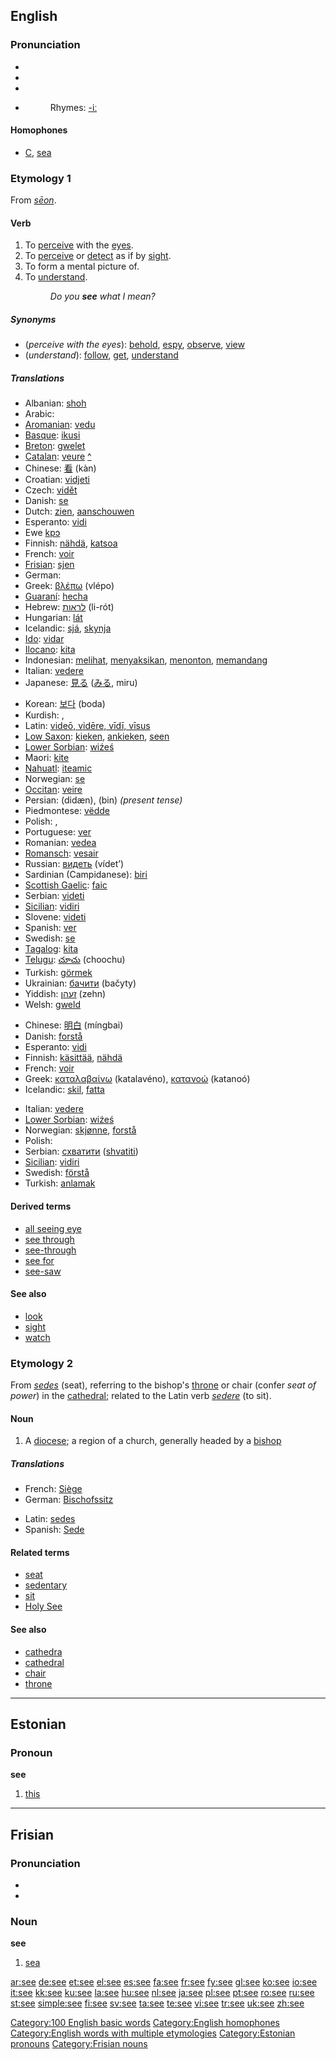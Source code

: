 {{see|See|se|Se|sé}}
{{wikipedia}}
==English==

{{rank|two|us|before|91|see|over|know|much}}

===Pronunciation===
*{{AHD|sē}}
*{{IPA|/siː/}}
*{{SAMPA|/si:/}}
*{{audio|en-us-see.ogg|Audio (US)}}
*:Rhymes: [[Rhymes:English:-iː|-iː]]

====Homophones====
*[[C]], [[sea]]

===Etymology 1===
From {{OE.}} ''[[seon|sēon]]''.

====Verb====
{{en-verb|sees|seeing|saw|seen}}

# To [[perceive]] with the [[eye]]s.
# To [[perceive]] or [[detect]] as if by [[sight]].
# To form a mental picture of.
# To [[understand]].
#: ''Do you '''see''' what I mean?''

=====Synonyms=====
*(''perceive with the eyes''): [[behold]], [[espy]], [[observe]], [[view]]
*(''understand''): [[follow]], [[get]], [[understand]]

=====Translations=====
{{trans-top|perceive with the eyes}}
*Albanian: [[shoh]]
*Arabic: {{ARchar|[[رآى]]}} {{IPAchar|(ra’ā)}}
*[[Aromanian]]: [[vedu]]
*[[Basque]]: [[ikusi]]
*[[Breton]]: [[gwelet]]
*[[Catalan]]: [[veure]] [[:ca:veure|^]]
*Chinese: [[看]] (kàn)
*Croatian: [[vidjeti]]
*Czech: [[vidět]]
*Danish: [[se]]
*Dutch: [[zien]], [[aanschouwen]]
*Esperanto: [[vidi]]
*Ewe [[kpɔ]]
*Finnish: [[nähdä]], [[katsoa]]
*French: [[voir]]
*[[Frisian]]: [[sjen]]
*German: {{t+|de|sehen}}
*Greek: [[βλέπω]] (vlépo)
*[[Guaraní]]: [[hecha]]
*Hebrew: [[לראות]] (li-rót)
*Hungarian: [[lát]]
*Icelandic: [[sjá]], [[skynja]]
*[[Ido]]: [[vidar]]
*[[Ilocano]]: [[kita]]
*Indonesian: [[lihat|melihat]], [[saksi|menyaksikan]], [[tonton|menonton]], [[pandang|memandang]]
*Italian: [[vedere]]
*Japanese: [[見る]] ([[みる]], miru)
{{trans-mid}}
*Korean: [[보다]] (boda)
*Kurdish: {{t|ku|دیتن|sc=KUchar|tr=}}, {{t|ku|سه‌یر کردن|sc=KUchar|tr=}}
*Latin: [[videre|videō, vidēre, vīdī, vīsus]]
*[[Low Saxon]]: [[kieken]], [[ankieken]], [[seen]]
*[[Lower Sorbian]]: [[wiźeś]]
*Maori: [[kite#Maori|kite]]
*[[Nahuatl]]: [[iteamic]]
*Norwegian: [[se#Norwegian|se]]
*[[Occitan]]: [[veire]]
*Persian: {{FAchar|[[دیدن|دیدَن]]}} (didæn), {{FAchar|[[بین]]}} (bin) ''(present tense)''
*Piedmontese: [[vëdde]]
*Polish: {{t|pl|widzieć}}, {{t|pl|dostrzegać}}
*Portuguese: [[ver#Portuguese|ver]]
*Romanian: [[vedea]]
*[[Romansch]]: [[vesair]]
*Russian: [[видеть]] (vídet’)
*Sardinian (Campidanese): [[biri]]
*[[Scottish Gaelic]]: [[faic]]
*Serbian: [[videti]]
*[[Sicilian]]: [[vidiri]]
*Slovene: [[videti]]
*Spanish: [[ver#Spanish|ver]]
*Swedish: [[se#Swedish|se]]
*[[Tagalog]]: [[kita]]
*[[Telugu]]: [[చూచు]] (choochu)
*Turkish: [[görmek]]
*Ukrainian: [[бачити]] (bačyty)
*Yiddish: [[זעהן]] (zehn)
*Welsh: [[gweld]]
{{trans-bottom}}

{{trans-top|understand}}
*Chinese: [[明白]] (míngbai)
*Danish: [[forstå]]
*Esperanto: [[vidi]]
*Finnish: [[käsittää]], [[nähdä]]
*French: [[voir]]
*Greek: [[καταλαβαίνω]] (katalavéno), [[κατανοώ]] (katanoó)
*Icelandic: [[skil]], [[fatta]]
{{trans-mid}}
*Italian: [[vedere]]
*[[Lower Sorbian]]: [[wiźeś]]
*Norwegian: [[skjønne]], [[forstå]]
*Polish: {{t|pl|widzieć}}
*Serbian: [[схватити]] ([[shvatiti]])
*[[Sicilian]]: [[vidiri]]
*Swedish: [[förstå]]
*Turkish: [[anlamak]]
{{trans-bottom}}

====Derived terms====
*[[all seeing eye]]
*[[see through]]
*[[see-through]]
*[[see for]]
*[[see-saw]]

====See also====
*[[look]]
*[[sight]]
*[[watch]]

===Etymology 2===
From {{L.}} ''[[sedes]]'' (seat), referring to the bishop's [[throne]] or chair (confer ''seat of power'') in the [[cathedral]]; related to the Latin verb ''[[sedere]]'' (to sit).

====Noun====
{{en-noun}}

# A [[diocese]]; a region of a church, generally headed by a [[bishop]]

=====Translations=====
{{top}}
*French: [[Siège]] {{f}}
*German: [[Bischofssitz]] {{m}}
{{mid}}
*Latin: [[sedes]] {{f}}
*Spanish: [[Sede]] {{f}}
{{bottom}}

====Related terms====
*[[seat]]
*[[sedentary]]
*[[sit]]
*[[Holy See]]

====See also====
*[[cathedra]]
*[[cathedral]]
*[[chair]]
*[[throne]]

[[Category:100 English basic words]]
[[Category:English homophones]]
[[Category:English words with multiple etymologies]]

----

==Estonian==

===Pronoun===
'''see'''

# [[this]]

[[Category:Estonian pronouns]]

----

==Frisian==

===Pronunciation===
*{{IPA|/seː/}}
*{{SAMPA|/se:/}}

===Noun===
'''see'''

# [[sea]]

[[Category:Frisian nouns]]

[[ar:see]]
[[de:see]]
[[et:see]]
[[el:see]]
[[es:see]]
[[fa:see]]
[[fr:see]]
[[fy:see]]
[[gl:see]]
[[ko:see]]
[[io:see]]
[[it:see]]
[[kk:see]]
[[ku:see]]
[[la:see]]
[[hu:see]]
[[nl:see]]
[[ja:see]]
[[pl:see]]
[[pt:see]]
[[ro:see]]
[[ru:see]]
[[st:see]]
[[simple:see]]
[[fi:see]]
[[sv:see]]
[[ta:see]]
[[te:see]]
[[vi:see]]
[[tr:see]]
[[uk:see]]
[[zh:see]]